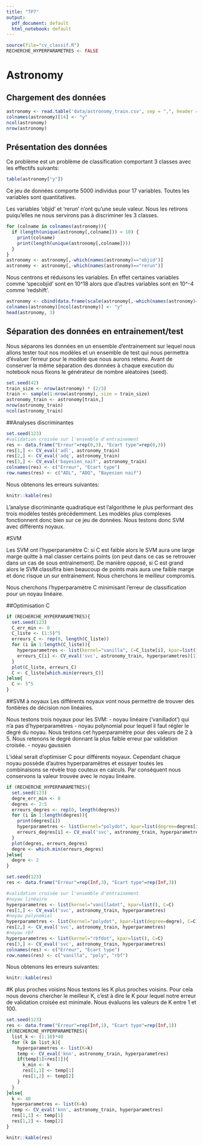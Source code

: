 ```yaml
---
title: "TP7"
output:
  pdf_document: default
  html_notebook: default
---
```

```r
source(file="cv_classif.R")
RECHERCHE_HYPERPARAMETRES <- FALSE
```
# Astronomy
## Chargement des données
```r
astronomy <- read.table('data/astronomy_train.csv', sep = ",", header = TRUE)
colnames(astronomy)[14] <- "y"
ncol(astronomy)
nrow(astronomy)
```

## Présentation des données
Ce problème est un problème de classification comportant 3 classes avec les effectifs suivants:
```r
table(astronomy["y"])
```

Ce jeu de données comporte 5000 individus pour 17 variables. Toutes les variables sont quantitatives.

Les variables 'objid' et 'rerun' n'ont qu'une seule valeur. Nous les retirons puiqu'elles ne nous servirons pas à discriminer les 3 classes.
```r
for (colname in colnames(astronomy)){
  if (length(unique(astronomy[,colname])) < 10) {
    print(colname)
    print(length(unique(astronomy[,colname])))
  }
}
astronomy <- astronomy[,-which(names(astronomy)=="objid")]
astronomy <- astronomy[,-which(names(astronomy)=="rerun")]
```

Nous centrons et réduisons les variables. En effet certaines variables comme 'specobjid' sont en 10^18 alors que d'autres variables sont en 10^-4 comme 'redshift'.
```r
astronomy <- cbind(data.frame(scale(astronomy[,-which(names(astronomy)=="y")], center = TRUE, scale = TRUE)), astronomy[,which(names(astronomy)=="y")])
colnames(astronomy)[ncol(astronomy)] <- "y"
head(astronomy, 3)
```

## Séparation des données en entrainement/test
Nous séparons les données en un ensemble d'entrainement sur lequel nous allons tester tout nos modèles et un ensemble de test qui nous permettra d'évaluer l'erreur pour le modèle que nous aurons retenu. Avant de conserver la même séparation des données à chaque execution du notebook nous fixons le générateur de nombre aléatoires (seed).
```r
set.seed(42)
train_size <- nrow(astronomy) * (2/3)
train <- sample(1:nrow(astronomy), size = train_size)
astronomy_train <- astronomy[train,]
nrow(astronomy_train)
ncol(astronomy_train)
```

##Analyses discriminantes
```r
set.seed(123)
#validation croisée sur l'ensemble d'entrainement
res <- data.frame("Erreur"=rep(0,3), "Ecart type"=rep(0,3))
res[1,] <- CV_eval('adl', astronomy_train)
res[2,] <- CV_eval('adq', astronomy_train)
res[3,] <- CV_eval('bayesien_naif', astronomy_train)
colnames(res) <- c("Erreur", "Ecart type")
row.names(res) <- c("ADL", "ADQ", "Bayesien naif")
```
Nous obtenons les erreurs suivantes:

```r
knitr::kable(res)
```

L'analyse discriminante quadratique est l'algorithme le plus performant des trois modèles testés précédemment. Les modèles plus complexes fonctionnent donc bien sur ce jeu de données. Nous testons donc SVM avec différents noyaux.

#SVM

Les SVM ont l'hyperparamètre C: si C est faible alors le SVM aura une large marge quitte à mal classer certains points (on peut dans ce cas se retrouver dans un cas de sous entrainement). De manière opposé, si C est grand alors le SVM classifira bien beaucoup de points mais aura une faible marge et donc risque un sur entrainement. Nous cherchons le meilleur compromis.

Nous cherchons l'hyperparamètre C minimisant l'erreur de classification pour un noyau linéaire.

##Optimisation C
```r
if (RECHERCHE_HYPERPARAMETRES){
  set.seed(123)
  C_err_min <- 0
  C_liste <- (1:5)^5
  erreurs_C <- rep(0, length(C_liste))
  for (i in 1:length(C_liste)){
    hyperparametres <- list(kernel="vanilla", C=C_liste[i], kpar=list())
    erreurs_C[i] <- CV_eval('svc', astronomy_train, hyperparametres)[1]
  }
  plot(C_liste, erreurs_C)
  C <- C_liste[which.min(erreurs_C)]
}else{
  C <- 5^5
}
```

##SVM à noyaux
Les différents noyaux vont nous permettre de trouver des fontières de décision non linéaires.

Nous testons trois noyaux pour les SVM:
- noyau linéaire ('vanilladot') qui n'a pas d'hyperparamètres
- noyau polynomial pour lequel il faut régler le degré du noyau. Nous testons cet hyperparamètre pour des valeurs de 2 à 5. Nous retenons le degré donnant la plus faible erreur par validation croisée.
- noyau gaussien

L'idéal serait d'optimiser C pour différents noyaux. Cependant chaque noyau possède d'autres hyperparamètres et essayer toutes les combinaisons se révèle trop couteux en calculs. Par conséquent nous conservons la valeur trouvée avec le noyau linéaire.

```r
if (RECHERCHE_HYPERPARAMETRES){
  set.seed(123)
  degre_err_min <- 0
  degres <- 2:5 
  erreurs_degres <- rep(0, length(degres)) 
  for (i in 1:length(degres)){
    print(degres[i])
    hyperparametres <- list(kernel="polydot", kpar=list(degree=degres[i]), C=C)
    erreurs_degres[i] <- CV_eval('svc', astronomy_train, hyperparametres)[1]
  }
  plot(degres, erreurs_degres)
  degre <- which.min(erreurs_degres)
}else{
  degre <- 2
}
```

```r
set.seed(123)
res <- data.frame("Erreur"=rep(Inf,3), "Ecart type"=rep(Inf,3))

#validation croisée sur l'ensemble d'entrainement
#noyau linéaire
hyperparametres <- list(kernel="vanilladot", kpar=list(), C=C)
res[1,] <- CV_eval('svc', astronomy_train, hyperparametres)
#noyau polynomial
hyperparametres <- list(kernel="polydot", kpar=list(degree=degre), C=C)
res[2,] <- CV_eval('svc', astronomy_train, hyperparametres)
#noyau rbf
hyperparametres <- list(kernel="rbfdot", kpar=list(), C=C)
res[3,] <- CV_eval('svc', astronomy_train, hyperparametres)
colnames(res) <- c("Erreur", "Ecart type")
row.names(res) <- c("vanilla", "poly", "rbf")
```
Nous obtenons les erreurs suivantes:

```r
knitr::kable(res)
```

#K plus proches voisins
Nous testons les K plus proches voisins. Pour cela nous devons chercher le meilleur K, c'est à dire le K pour lequel notre erreur de validation croisée est minimale. Nous évaluons les valeurs de K entre 1 et 100.

```r
set.seed(123)
res <- data.frame("Erreur"=rep(Inf,1), "Ecart type"=rep(Inf,1))
if(RECHERCHE_HYPERPARAMETRES){
  list_k <- (1:10)*40
  for (k in list_k){
    hyperparametres <- list(K=k)
    temp <- CV_eval('knn', astronomy_train, hyperparametres)
    if(temp[1]<res[1]){
      k_min <- k
      res[1,1] <- temp[1]
      res[1,2] <- temp[2]
    }
  }
}else{
  k <- 40
  hyperparametres <- list(K=k)
  temp <- CV_eval('knn', astronomy_train, hyperparametres)
  res[1,1] <- temp[1]
  res[1,2] <- temp[2]
}
```

```r
knitr::kable(res)
```
